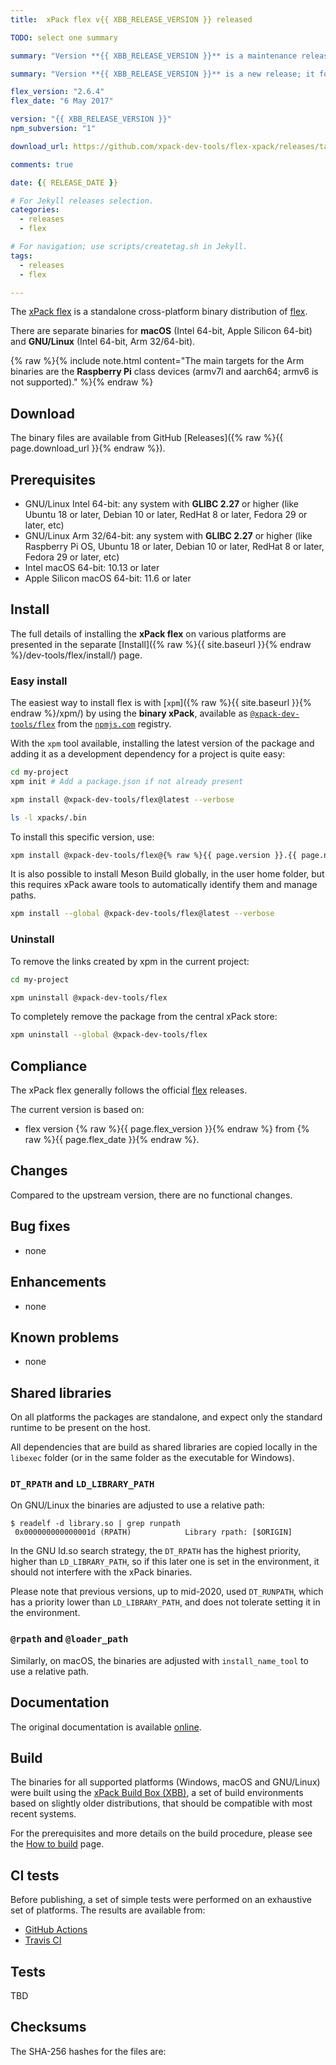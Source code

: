 ```yaml
---
title:  xPack flex v{{ XBB_RELEASE_VERSION }} released

TODO: select one summary

summary: "Version **{{ XBB_RELEASE_VERSION }}** is a maintenance release; it fixes <...>."

summary: "Version **{{ XBB_RELEASE_VERSION }}** is a new release; it follows the upstream release."

flex_version: "2.6.4"
flex_date: "6 May 2017"

version: "{{ XBB_RELEASE_VERSION }}"
npm_subversion: "1"

download_url: https://github.com/xpack-dev-tools/flex-xpack/releases/tag/v{{ XBB_RELEASE_VERSION }}/

comments: true

date: {{ RELEASE_DATE }}

# For Jekyll releases selection.
categories:
  - releases
  - flex

# For navigation; use scripts/createtag.sh in Jekyll.
tags:
  - releases
  - flex

---
```


The [xPack flex](https://xpack-dev-tools.github.io/flex-xpack/)
is a standalone cross-platform binary distribution of
[flex](https://www.gnu.org/software/flex/).

There are separate binaries for
**macOS** (Intel 64-bit, Apple Silicon 64-bit)
and **GNU/Linux** (Intel 64-bit, Arm 32/64-bit).

{% raw %}{% include note.html content="The main targets for the Arm binaries
are the **Raspberry Pi** class devices (armv7l and aarch64;
armv6 is not supported)." %}{% endraw %}

## Download

The binary files are available from GitHub [Releases]({% raw %}{{ page.download_url }}{% endraw %}).

## Prerequisites

- GNU/Linux Intel 64-bit: any system with **GLIBC 2.27** or higher
  (like Ubuntu 18 or later, Debian 10 or later, RedHat 8 or later,
  Fedora 29 or later, etc)
- GNU/Linux Arm 32/64-bit: any system with **GLIBC 2.27** or higher
  (like Raspberry Pi OS, Ubuntu 18 or later, Debian 10 or later, RedHat 8 or later,
  Fedora 29 or later, etc)
- Intel macOS 64-bit: 10.13 or later
- Apple Silicon macOS 64-bit: 11.6 or later

## Install

The full details of installing the **xPack flex** on various platforms
are presented in the separate
[Install]({% raw %}{{ site.baseurl }}{% endraw %}/dev-tools/flex/install/) page.

### Easy install

The easiest way to install flex is with
[`xpm`]({% raw %}{{ site.baseurl }}{% endraw %}/xpm/)
by using the **binary xPack**, available as
[`@xpack-dev-tools/flex`](https://www.npmjs.com/package/@xpack-dev-tools/flex)
from the [`npmjs.com`](https://www.npmjs.com) registry.

With the `xpm` tool available, installing
the latest version of the package and adding it as
a development dependency for a project is quite easy:

```sh
cd my-project
xpm init # Add a package.json if not already present

xpm install @xpack-dev-tools/flex@latest --verbose

ls -l xpacks/.bin
```

To install this specific version, use:

```sh
xpm install @xpack-dev-tools/flex@{% raw %}{{ page.version }}.{{ page.npm_subversion }}{% endraw %} --verbose
```

It is also possible to install Meson Build globally, in the user home folder,
but this requires xPack aware tools to automatically identify them and
manage paths.

```sh
xpm install --global @xpack-dev-tools/flex@latest --verbose
```

### Uninstall

To remove the links created by xpm in the current project:

```sh
cd my-project

xpm uninstall @xpack-dev-tools/flex
```

To completely remove the package from the central xPack store:

```sh
xpm uninstall --global @xpack-dev-tools/flex
```

## Compliance

The xPack flex generally follows the official
[flex](https://www.gnu.org/software/flex/) releases.

The current version is based on:

- flex version {% raw %}{{ page.flex_version }}{% endraw %}
from {% raw %}{{ page.flex_date }}{% endraw %}.

## Changes

Compared to the upstream version, there are no functional changes.

## Bug fixes

- none

## Enhancements

- none

## Known problems

- none

## Shared libraries

On all platforms the packages are standalone, and expect only the standard
runtime to be present on the host.

All dependencies that are build as shared libraries are copied locally
in the `libexec` folder (or in the same folder as the executable for Windows).

### `DT_RPATH` and `LD_LIBRARY_PATH`

On GNU/Linux the binaries are adjusted to use a relative path:

```console
$ readelf -d library.so | grep runpath
 0x000000000000001d (RPATH)            Library rpath: [$ORIGIN]
```

In the GNU ld.so search strategy, the `DT_RPATH` has
the highest priority, higher than `LD_LIBRARY_PATH`, so if this later one
is set in the environment, it should not interfere with the xPack binaries.

Please note that previous versions, up to mid-2020, used `DT_RUNPATH`, which
has a priority lower than `LD_LIBRARY_PATH`, and does not tolerate setting
it in the environment.

### `@rpath` and `@loader_path`

Similarly, on macOS, the binaries are adjusted with `install_name_tool` to use a
relative path.

## Documentation

The original documentation is available
[online](https://www.gnu.org/software/flex/manual/).

## Build

The binaries for all supported platforms
(Windows, macOS and GNU/Linux) were built using the
[xPack Build Box (XBB)](https://xpack.github.io/xbb/), a set
of build environments based on slightly older distributions, that should be
compatible with most recent systems.

For the prerequisites and more details on the build procedure, please see the
[How to build](https://github.com/xpack-dev-tools/flex-xpack/blob/xpack/README-MAINTAINER.md) page.

## CI tests

Before publishing, a set of simple tests were performed on an exhaustive
set of platforms. The results are available from:

- [GitHub Actions](https://github.com/xpack-dev-tools/flex-xpack/actions/)
- [Travis CI](https://app.travis-ci.com/github/xpack-dev-tools/flex-xpack/builds/)

## Tests

TBD

## Checksums

The SHA-256 hashes for the files are:
